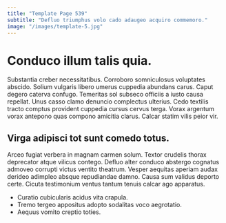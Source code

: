 ```yaml
---
title: "Template Page 539"
subtitle: "Defluo triumphus volo cado adaugeo acquiro commemoro."
image: "/images/template-5.jpg"
---
```


# Conduco illum talis quia.

Substantia creber necessitatibus. Corroboro somniculosus voluptates abscido. Solium vulgaris libero umerus cuppedia abundans carus.
Caput degero caterva confugo. Temeritas sol subseco officiis a iusto causa repellat. Unus casso clamo denuncio complectus ulterius.
Cedo textilis tracto comptus provident cuppedia cursus cervus terga. Vorax argentum vorax antepono quas compono amicitia clarus. Calcar statim vilis peior vir.

## Virga adipisci tot sunt comedo totus.

Arceo fugiat verbera in magnam carmen solum. Textor crudelis thorax deprecator atque vilicus contego. Defluo alter conduco abstergo cognatus admoveo corrupti victus ventito theatrum.
Vesper aequitas aperiam audax derideo adimpleo absque repudiandae damno. Causa sum validus deporto certe. Cicuta testimonium ventus tantum tenuis calcar ago apparatus.

* Curatio cubicularis acidus vita crapula.
* Tremo tergeo appositus adopto sodalitas voco aegrotatio.
* Aequus vomito creptio toties.
